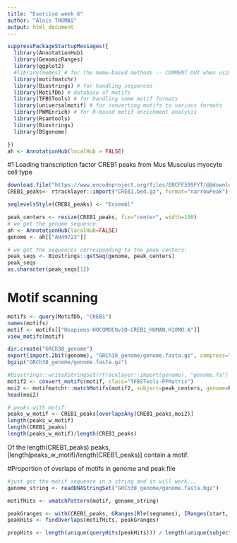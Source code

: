 ```yaml
---
title: "Exercise week 6"
author: "Aloïs THOMAS"
output: html_document
---
```


```r
suppressPackageStartupMessages({
  library(AnnotationHub)
  library(GenomicRanges)
  library(ggplot2)
  #library(memes) # for the meme-based methods -- COMMENT OUT when using alternatives
  library(motifmatchr)
  library(Biostrings) # for handling sequences
  library(MotifDb) # database of motifs
  library(TFBSTools) # for handling some motif formats
  library(universalmotif) # for converting motifs to various formats
  library(PWMEnrich) # for R-based motif enrichment analysis
  library(Rsamtools)
  library(Biostrings)
  library(BSgenome)

})
ah <- AnnotationHub(localHub = FALSE)
```



#1 Loading transcription factor CREB1 peaks from Mus Musculus myocyte cell type
```r
download.file("https://www.encodeproject.org/files/ENCFF599FYT/@@download/ENCFF599FYT.bed.gz", "CREB1.bed.gz", mode = "wb")
CREB1_peaks<- rtracklayer::import("CREB1.bed.gz", format="narrowPeak")

seqlevelsStyle(CREB1_peaks) <- "Ensembl"
```


```r
peak_centers <- resize(CREB1_peaks, fix="center", width=100)
# we get the genome sequence:
ah <- AnnotationHub(localHub=FALSE)
genome <- ah[["AH49723"]]

# we get the sequences corresponding to the peak centers:
peak_seqs <- Biostrings::getSeq(genome, peak_centers)
peak_seqs
as.character(peak_seqs[1])
```


# Motif scanning

```r
motifs <- query(MotifDb, "CREB1")
names(motifs)
motif <- motifs[["Hsapiens-HOCOMOCOv10-CREB1_HUMAN.H10MO.A"]]
view_motifs(motif)
```


```r
dir.create("GRCh38_genome")
export(import.2bit(genome), "GRCh38_genome/genome.fasta.gz", compress=TRUE)
bgzip("GRCh38_genome/genome.fasta.gz")
```

```r
#Biostrings::writeXStringSet(rtracklayer::import(genome), "genome.fa")
motif2 <- convert_motifs(motif, class="TFBSTools-PFMatrix")
moi2 <- motifmatchr::matchMotifs(motif2, subject=peak_centers, genome=Rsamtools::FaFile("GRCh38_genome/genome.fasta.bgz"), out="positions")[[1]]
head(moi2)
```

```r
# peaks with motif:
peaks_w_motif <- CREB1_peaks[overlapsAny(CREB1_peaks,moi2)]
length(peaks_w_motif)
length(CREB1_peaks)
length(peaks_w_motif)/length(CREB1_peaks)
```

Of the length(CREB1_peaks) peaks, [length(peaks_w_motif)/length(CREB1_peaks)] contain a motif.


#Proportion of overlaps of motifs in genome and peak file


```r

#just get the motif sequence in a string and it will work...
genome_string <- readDNAStringSet("GRCh38_genome/genome.fasta.bgz")

motifHits <- vmatchPattern(motif, genome_string)

peakGranges <- with(CREB1_peaks, GRanges(Rle(seqnames), IRanges(start, end)))
peakHits <- findOverlaps(motifHits, peakGranges)

propHits <- length(unique(queryHits(peakHits))) / length(unique(subjectHits(peakHits)))

```

